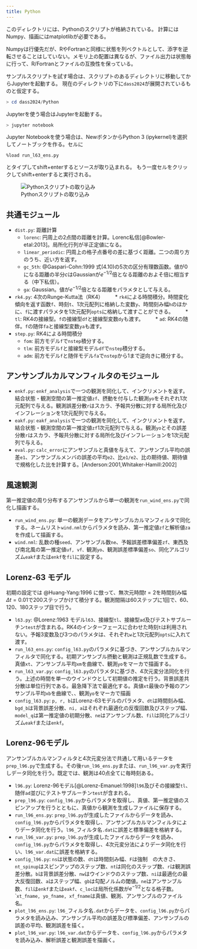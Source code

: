 ```yaml
---
title: Python
---
```

このディレクトリには、Pythonのスクリプトが格納されている。
計算にはNumpy、描画にはmatplotlibが必要である。

Numpyは行優先だが、RやFortranと同様に状態を列ベクトルとして、添字を逆転させることはしていない。メモリ上の配置は異なるが、ファイル出力は状態毎に行って、R/Fortranとファイルの互換性を保っている。

サンプルスクリプトを試す場合は、スクリプトのあるディレクトリに移動してからJupyterを起動する。
現在のディレクトリの下に`dass2024`が展開されているものと仮定する。

```powershell
> cd dass2024/Python
```
Jupyterを使う場合はJupyterを起動する。

```powershell
> jupyter notebook
```

Jupyter Notebookを使う場合は、NewボタンからPython 3 (ipykernel)を選択してノートブックを作る。セルに

```jupyter
%load run_l63_ens.py
```

とタイプしてshift+enterするとソースが取り込まれる。
もう一度セルをクリックしてshift+enterすると実行される。

![Pythonスクリプトの取り込み](jupyter.png)


## 共通モジュール

- `dist.py`: 距離計算
    * `lorenc`: 円周上の2点間の距離を計算。Lorenc私信[@Bowler-etal:2013]。局所化行列が半正定値になる。
    * `linear_periodic`: 円周上の格子点番号の差に基づく距離。二つの周り方のうち、近い方を返す。
    * `gc_5th`: @Gaspari-Cohn:1999 式(4.10)の5次の区分有理数函数。値が0になる距離の半分$c$はGaussianが$e^{-1/2}$倍となる距離のおよそ\sqrt{10/3}倍に相当する（中下私信）。
    * `ga`: Gaussian。値が$e^{-1/2}$倍となる距離をパラメタとして与える。
- `rk4.py`: 4次のRunge-Kutta法（RK4）
　　* `rk4`による時間積分。時間変化傾向を返す函数`f`、時刻`t`、1次元配列に格納した変数`y`、時間刻み幅`h`のほかに、`f`に渡すパラメタを1次元配列`opts`に格納して渡すことができる。
　　* `tl`: RK4の接線型。`f`の接線型`df`と接線型変数`dy`も渡す。
　　* `ad`: RK4の随伴。`f`の随伴`fa`と接線型変数`ya`も渡す。
- `step.py`: RK4による時間積分
    * `fom`: 前方モデル`f`で`nstep`積分する。
    * `tlm`: 前方モデル`f`と接線型モデル`df`で`nstep`積分する。
    * `adm`: 前方モデル`f`と随伴モデル`fa`で`nstep`から1まで逆向きに積分する。

## アンサンブルカルマンフィルタのモジュール

- `enkf.py`: `enkf_analysis`で一つの観測を同化して、インクリメントを返す。結合状態・観測空間の第一推定値`zf`、摂動を付与した観測`yo`をそれぞれ1次元配列で与える。観測誤差分散`r`はスカラ、予報共分散に対する局所化及びインフレーションを1次元配列で与える。
- `eakf.py`: `eakf_analysis`で一つの観測を同化して、インクリメントを返す。結合状態・観測空間の第一推定値`zf`1次元配列で与える。観測`yo`とその誤差分散`r`はスカラ、予報共分散に対する局所化及びインフレーションを1次元配列で与える。
- `eval.py`: `calc_error`にアンサンブルと真値を与えて、アンサンブル平均の誤差`e1`、アンサンブルメンバの誤差の平均`e2`、比`e1/e2`、比の期待値、期待値で規格化した比を計算する。[Anderson:2001,Whitaker-Hamill:2002]

## 風速観測

第一推定値の周り分布するアンサンブルから単一の観測を`run_wind_ens.py`で同化し描画する。

- `run_wind_ens.py`: 単一の観測データをアンサンブルカルマンフィルタで同化する。ネームリスト`wind.nml`からパラメタを読み、第一推定値`zf`と解析値`za`を作成して描画する。
- `wind.nml`: 乱数の種`seed`、アンサンブル数`ne`、予報誤差標準偏差`zf`、東西及び南北風の第一推定値`uf, vf、`観測`yo`、観測誤差標準偏差`so`、同化アルゴリズム`eakf`または`enkf`を`fil`に設定する。

## Lorenz-63 モデル

初期の設定では @Huang-Yang:1996 に倣って、無次元時間$t=2$を時間刻み幅$\Delta t=0.01$で200ステップかけて積分する。観測間隔は60ステップに1回で、60、120、180ステップ目で行う。

- `l63.py`: @Lorenz:1963 モデル`l63`、接線型`tl`、接線型`ad`及びテストサブルーチン`test`が含まれる。RK4のインターフェースに合わせた時刻`t`は利用されない。予報3変数及び3つのパラメタは、それぞれ`w`と1次元配列`opts`に入れて渡す。
- `run_l63_ens.py`: `config_l63.py`のパラメタに基づき、アンサンブルカルマンフィルタで同化する。初期アンサンブル摂動と観測は正規乱数で生成する。真値`xt`、アンサンブル平均`xm`を曲線で、観測`yo`をマーカで描画する。
- `run_l63_var.py`: `config_l63.py`のパラメタに基づき、4次元変分法同化を行う。上述の時間を単一のウインドウとして初期値の推定を行う。背景誤差共分散は単位行列である。最急降下法で最適化する。真値`xt`最後の予報のアンサンブル平均`xb`を曲線で、、観測`yo`をマーカで描画
- `config_l63.py`: `p, r, b`はLorenz-63モデルのパラメタ、`dt`は時間刻み幅、`bgd_b`は背景誤差分散、`ni, a`はそれぞれ最適化の反復回数及びステップ幅、`model_q`は第一推定値の初期分散、`ne`はアンサンブル数、`fil`は同化アルゴリズム`eakf`または`enkf`。

## Lorenz-96モデル

アンサンブルカルマンフィルタと4次元変分法で共通して用いるテータを`prep_l96.py`で生成する。その後`run_l96_ens.py`または、`run_l96_var.py`を実行しデータ同化を行う。既定では、観測は40点全てに毎時刻ある。

- `l96.py`: Lorenz-96モデル[@Lorenz-Emanuel:1998]`l96`及びその接線型`tl`、随伴`ad`並びにテストサブルーチン`test`が含まれる。
- `prep_l96.py`: `config_l96.py`からパラメタを取得し、真値、第一推定値のスピンアップを行うとともに、真値から観測を生成しファイルに保存する。
- `run_l96_ens.py`: `prep_l96.py`が生成したファイルからデータを読み、`config_l96.py`からパラメタを取得し、アンサンブルカルマンフィルタによりデータ同化を行う。`l96_`フィルタ名`.dat`に誤差と標準偏差を格納する。
- `run_l96_var.py`: `prep_l96.py`が生成したファイルからデータを読み、`config_l96.py`からパラメタを取得し、4次元変分法によりデータ同化を行い、`l96_var.dat`に誤差を格納する。
- `config_l96.py`: `ns`は状態の数、`dt`は時間刻み幅、`F`は強制　の大きさ、`nt_spinup`はスピンアップのステップ数、`nt`は同化のステップ数、`r`は観測誤差分散。`b`は背景誤差分散、`nw`はウインドウのステップ数、`ni`は最適化の最大反復回数、`a`はステップ幅、`gb`は勾配ノルムの閾値。`ne`はアンサンブル数、`fil`は`enkf`または`eakf`、`c_loc`は局所化係数が$e^{-1/2}$となる格子数。``xt_fname, yo_fname, xf_fname`は真値、観測、アンサンブルのファイル名。
- `plot_l96_ens.py`: `l96_`フィルタ名`.dat`からデータを、`config_l96.py`からパラメタを読み込み、アンサンブル平均の誤差及び標準偏差、アンサンブルの誤差の平均、観測誤差を描く。
- `plot_l96_var.py`: `l96_var.dat`からデータを、`config_l96.py`からパラメタを読み込み、解析誤差と観測誤差を描画く。